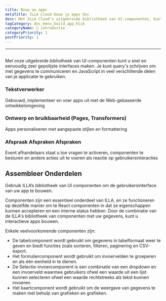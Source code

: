```yaml
---
title: Bouw uw apps
metaTitle: ILLA Cloud bouw je apps doc
desc: Met ILLA Cloud's uitgebreide bibliotheek van UI-componenten, kunt u snel en eenvoudig zeer gepolijste interfaces creëren
tagCategory: doc_menu_build_app_klik
categoryName: 👋 introductie
categoryPriority: 1
postPriority: 1
---
```


* * *

## <h2 hidden>Bouw uw Apps</h2>

Met onze uitgebreide bibliotheek van UI-componenten kunt u snel en eenvoudig zeer gepolijste interfaces maken. Je kunt query's schrijven om met gegevens te communiceren en JavaScript in veel verschillende delen van je applicatie te gebruiken.

### Tekstverwerker

Gebouwd, implementeer en voer apps uit met de Web-gebaseerde ontwikkelomgeving

### Ontwerp en bruikbaarheid (Pages, Transformers)

Apps personaliseren met aangepaste stijlen en formattering

### Afspraak Afspraken Afspraken

Event afhandelaars staat u toe vragen te activeren, componenten te besturen en andere acties uit te voeren als reactie op gebruikersinteracties

## Assembleer Onderdelen

Gebruik ILLA’s bibliotheek van UI componenten om de gebruikersinterface van uw app te bouwen.

Componenten zijn een essentieel onderdeel van ILLA, en ze functioneren op dezelfde manier om te React componenten in dat ze eigenschappen kunnen accepteren en een interne status hebben. Door de combinatie van de ILLA's bibliotheek van componenten met uw gegevens, kunt u interactieve apps bouwen.

Enkele veelvoorkomende componenten zijn:

-   De tabelcomponent wordt gebruikt om gegevens in tabelformaat weer te geven en biedt functies zoals sorteren, filteren, paginering en CSV-export.
-   Het formuliercomponent wordt gebruikt om invoervelden te groeperen en als één eenheid in te dienen.
-   De Selectie-invoercomponent is een combinatie van een dropdown en een invoerveld waarmee gebruikers ofwel een waarde uit een lijst kunnen selecteren ofwel een waarde rechtstreeks als tekst kunnen invoeren.
-   Het kaartcomponent wordt gebruikt om de weergave van gegevens te maken met behulp van grafieken en grafieken.
